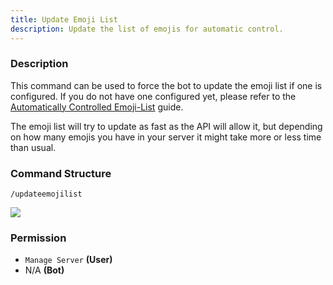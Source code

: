 ```yaml
---
title: Update Emoji List
description: Update the list of emojis for automatic control.
---
```


### Description

This command can be used to force the bot to update the emoji list if one is configured. If you do not have one
configured yet, please refer to the
[Automatically Controlled Emoji-List](../guides/automatically-controlled-emoji-list.md) guide.

The emoji list will try to update as fast as the API will allow it, but depending on how many emojis you have in your
server it might take more or less time than usual.

### Command Structure

```
/updateemojilist
```

![](https://i.imgur.com/A5tFtS5.png)

### **Permission**

- `Manage Server` **(User)**
- N/A **(Bot)**
